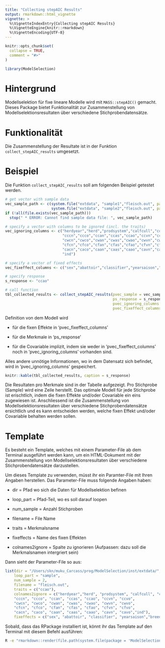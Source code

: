 ```yaml
---
title: "Collecting stepAIC Results"
output: rmarkdown::html_vignette
vignette: >
  %\VignetteIndexEntry{Collecting stepAIC Results}
  %\VignetteEngine{knitr::rmarkdown}
  %\VignetteEncoding{UTF-8}
---
```


```r
knitr::opts_chunk$set(
  collapse = TRUE,
  comment = "#>"
)
```

```r
library(ModelSelection)
```


# Hintergrund
Modellselektion für fixe lineare Modelle wird mit `MASS::stepAIC()` gemacht. Dieses Package bietet Funktionalität zur Zusammenstellung von Modellselektionsresultaten über verschiedene Stichprobendatensätze. 


# Funktionalität
Die Zusammenstellung der Resultate ist in der Funktion `collect_stepAIC_results` umgesetzt. 


# Beispiel
Die Funktion `collect_stepAIC_results` soll am folgenden Beispiel getestet werden.

```r
# get vector with sample data
vec_sample_path <- c(system.file("extdata", "sample1","fleisch.out", package = "ModelSelection"),
                     system.file("extdata", "sample2","fleisch.out", package = "ModelSelection"))
if (!all(file.exists(vec_sample_path)))
  stop(" * ERROR: Cannot find sample data file: ", vec_sample_path)

# specify a vector with columns to be ignored (incl. the traits)
vec_ignoring_columns <- c("herdyear","herd","prodsystem","calfcull","controlcull","ageVK","slaughterCategory","branding",
                          "cccn","ccco","ccan","ccas","ccao","ccvn","ccvo",
                          "cwcn","cwco","cwan","cwas","cwao","cwvn","cwvo",
                          "cfcn","cfco","cfan","cfas","cfao","cfvn","cfvo",
                          "cacn","caco","caan","caas","caao","cavn","cavo",
                          "ind")

# specify a vector of fixed effects
vec_fixeffect_columns <- c("sex","abattoir","classifier","yearsaison","breedcomb","Effekt_HeterosisSumHet","Effekt_RekombinationSumRec")

# specify response
s_response <- "ccao"
```

```r
# call function
tbl_collected_results <- collect_stepAIC_results(pvec_sample = vec_sample_path,
                                                 ps_response = s_response,
                                                 pvec_ignoring_columns = setdiff(vec_ignoring_columns, s_response),
                                                 pvec_fixeffect_columns = vec_fixeffect_columns)

```

Definition von dem Modell wird

* für die fixen Effekte in 'pvec_fixeffect_columns'

* für die Merkmale in 'ps_response' 

* für die Covariable implizit, indem sie weder in 'pvec_fixeffect_columns' noch in 'pvec_ignoring_columns' vorhanden sind.

Alles andere unnötige Informationen, wo in dem Datensatz sich befindet, wird in 'pvec_ignoring_columns' gespeichert.

```r
knitr::kable(tbl_collected_results, caption = s_response)
```

Die Resultaten pro Merkmale sind in der Tabelle aufgezeigt. Pro Stichprobe (Sample) wird eine Zeile herstellt. Das optimale Modell für jede Stichprobe ist erischtlich, indem die fixen Effekte und/oder Covariable ein eins zugewiesen ist. Anschliessend ist die Zusammenstellung von Modellselektionsresultaten über verschiedene Stichprobendatensätze ersichtlich und es kann entscheiden werden, welche fixen Effekt und/oder Covariable behalten werden sollen.

# Template
Es besteht ein Template, welches mit einem Parameter-File ab dem Terminal ausgeführt werden kann, um ein HTML-Dokument mit der Zusammenstellung von Modellselektionsresultaten über verschiedene Stichprobendatensätze darzustellen. 

Um dieses Template zu verwenden, müsst ihr ein Paramter-File mit Ihren Angaben herstellen. Das Parameter-File muss folgende Angaben haben:

* dir = Pfad wo sich die Daten für Modellselektion befinen

* loop_part = Pfad-Teil, wo es soll darauf loopen

* num_sample = Anzahl Stichproben

* filename = File Name

* traits = Merkmalsname

* fixeffects = Name des fixen Effekten

* colnames2ignore = Spalte zu ignorieren (Aufpassen: dazu soll die Merkmalsnamen intergriert sein)

Dann sieht der Parameter-File so aus:

```r
list(dir = "/Users/skn/muku_Carcass/prog/ModelSelection/inst/extdata/",
    loop_part = "sample",
    num_sample = 2,
    filename = "fleisch.out",
    traits = c("ccao"),
    colnames2ignore = c("herdyear","herd", "prodsystem", "calfcull", "controlcull", "ageVK","slaughterCategory", "branding",
    "cccn", "ccco", "ccan", "ccas", "ccao", "ccvn", "ccvo",
    "cwcn", "cwco", "cwan", "cwas", "cwao", "cwvn", "cwvo",
    "cfcn", "cfco", "cfan", "cfas", "cfao", "cfvn", "cfvo",
    "cacn", "caco", "caan", "caas", "caao", "cavn", "cavo","ind"),
    fixeffects = c("sex", "abattoir", "classifier", "yearsaison","breedcomb", "Effekt_HeterosisSumHet", "Effekt_RekombinationSumRec"))
```

Sobald, dass das RPackage installiert ist, könnt ihr das Template auf den Terminal mit diesem Befehl ausführen:

```bash
R -e "rmarkdown::render(file.path(system.file(package = 'ModelSelection'), 'template.Rmd'), params = dget(file = 'pardir/template.par'), output_dir = 'outputdir')"
```

